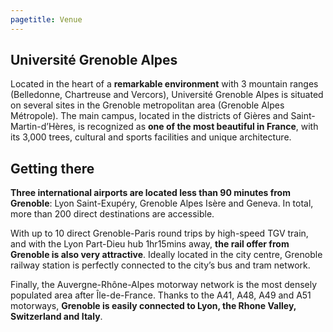 ```yaml
---
pagetitle: Venue
---
```


## Université Grenoble Alpes

Located in the heart of a **remarkable environment** with 3 mountain ranges (Belledonne, Chartreuse and Vercors), Université Grenoble Alpes is situated on several sites in the Grenoble metropolitan area (Grenoble Alpes Métropole). The main campus, located in the districts of Gières and Saint-Martin-d'Hères, is recognized as **one of the most beautiful in France**, with its 3,000 trees, cultural and sports facilities and unique architecture. 

## Getting there

**Three international airports are located less than 90 minutes from Grenoble**: Lyon Saint-Exupéry, Grenoble Alpes Isère and Geneva. In total, more than 200 direct destinations are accessible.

With up to 10 direct Grenoble-Paris round trips by high-speed TGV train, and with the Lyon Part-Dieu hub 1hr15mins away, **the rail offer from Grenoble is also very attractive**. Ideally located in the city centre, Grenoble railway station is perfectly connected to the city's bus and tram network. 

Finally, the Auvergne-Rhône-Alpes motorway network is the most densely populated area after Île-de-France. Thanks to the A41, A48, A49 and A51 motorways, **Grenoble is easily connected to Lyon, the Rhone Valley, Switzerland and Italy**.  